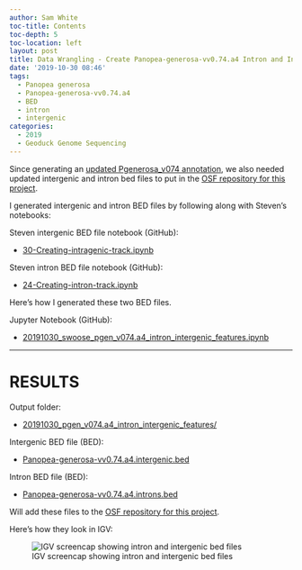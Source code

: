 ```yaml
---
author: Sam White
toc-title: Contents
toc-depth: 5
toc-location: left
layout: post
title: Data Wrangling - Create Panopea-generosa-vv0.74.a4 Intron and Intergenic BED Files
date: '2019-10-30 08:46'
tags:
  - Panopea generosa
  - Panopea-generosa-vv0.74.a4
  - BED
  - intron
  - intergenic
categories:
  - 2019
  - Geoduck Genome Sequencing
---
```

Since generating an [updated Pgenerosa_v074 annotation](https://robertslab.github.io/sams-notebook/posts/2019/2019-09-28-Genome-Annotation---Pgenerosa_v074-a4-Using-GenSAS/), we also needed updated intergenic and intron bed files to put in the [OSF repository for this project](https://osf.io/yem8n/).

I generated intergenic and intron BED files by following along with Steven's notebooks:

Steven intergenic BED file notebook (GitHub):

- [30-Creating-intragenic-track.ipynb](https://github.com/sr320/nb-2019/blob/master/P_generosa/30-Creating-intragenic-track.ipynb)

Steven intron BED file notebook (GitHub):

- [24-Creating-intron-track.ipynb](https://github.com/sr320/nb-2019/blob/master/P_generosa/24-Creating-intron-track.ipynb)


Here's how I generated these two BED files.

Jupyter Notebook (GitHub):

- [20191030_swoose_pgen_v074.a4_intron_intergenic_features.ipynb](https://github.com/RobertsLab/code/blob/master/notebooks/sam/20191030_swoose_pgen_v074.a4_intron_intergenic_features.ipynb)

---

# RESULTS

Output folder:

- [20191030_pgen_v074.a4_intron_intergenic_features/](https://gannet.fish.washington.edu/Atumefaciens/20191030_pgen_v074.a4_intron_intergenic_features/)

Intergenic BED file (BED):

- [Panopea-generosa-vv0.74.a4.intergenic.bed](https://gannet.fish.washington.edu/Atumefaciens/20191030_pgen_v074.a4_intron_intergenic_features/Panopea-generosa-vv0.74.a4.intergenic.bed)

Intron BED file (BED):

- [Panopea-generosa-vv0.74.a4.introns.bed](https://gannet.fish.washington.edu/Atumefaciens/20191030_pgen_v074.a4_intron_intergenic_features/Panopea-generosa-vv0.74.a4.introns.bed)


Will add these files to the [OSF repository for this project](https://osf.io/yem8n/).

Here's how they look in IGV:

![IGV screencap showing intron and intergenic bed files](https://github.com/RobertsLab/sams-notebook/blob/master/images/screencaps/20191030_pgen_Panopea-generosa-vv0.74.a4_intron-intergenic_igv.png?raw=true)
